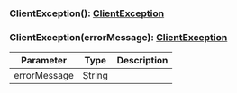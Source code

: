 

### ClientException(): [ClientException](#clientexception)



### ClientException(errorMessage): [ClientException](#clientexception)



| Parameter       | Type |  Description |
| --------------- | -------- | -------- |
| errorMessage | String |   |
